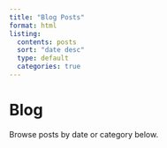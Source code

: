 ```yaml
---
title: "Blog Posts"
format: html
listing:
  contents: posts
  sort: "date desc"
  type: default
  categories: true
---
```


# Blog

Browse posts by date or category below.